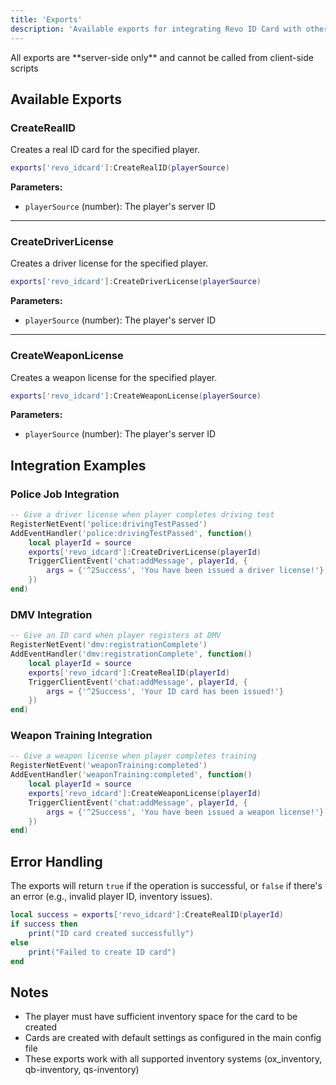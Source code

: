 ```yaml
---
title: 'Exports'
description: 'Available exports for integrating Revo ID Card with other resources.'
---
```


<Warning>
  All exports are **server-side only** and cannot be called from client-side scripts
</Warning>

## Available Exports

### CreateRealID
Creates a real ID card for the specified player.

```lua
exports['revo_idcard']:CreateRealID(playerSource)
```

**Parameters:**
- `playerSource` (number): The player's server ID

---

### CreateDriverLicense
Creates a driver license for the specified player.

```lua
exports['revo_idcard']:CreateDriverLicense(playerSource)
```

**Parameters:**
- `playerSource` (number): The player's server ID

---

### CreateWeaponLicense
Creates a weapon license for the specified player.

```lua
exports['revo_idcard']:CreateWeaponLicense(playerSource)
```

**Parameters:**
- `playerSource` (number): The player's server ID

## Integration Examples

### Police Job Integration
```lua
-- Give a driver license when player completes driving test
RegisterNetEvent('police:drivingTestPassed')
AddEventHandler('police:drivingTestPassed', function()
    local playerId = source
    exports['revo_idcard']:CreateDriverLicense(playerId)
    TriggerClientEvent('chat:addMessage', playerId, {
        args = {'^2Success', 'You have been issued a driver license!'}
    })
end)
```

### DMV Integration
```lua
-- Give an ID card when player registers at DMV
RegisterNetEvent('dmv:registrationComplete')
AddEventHandler('dmv:registrationComplete', function()
    local playerId = source
    exports['revo_idcard']:CreateRealID(playerId)
    TriggerClientEvent('chat:addMessage', playerId, {
        args = {'^2Success', 'Your ID card has been issued!'}
    })
end)
```

### Weapon Training Integration
```lua
-- Give a weapon license when player completes training
RegisterNetEvent('weaponTraining:completed')
AddEventHandler('weaponTraining:completed', function()
    local playerId = source
    exports['revo_idcard']:CreateWeaponLicense(playerId)
    TriggerClientEvent('chat:addMessage', playerId, {
        args = {'^2Success', 'You have been issued a weapon license!'}
    })
end)
```

## Error Handling

The exports will return `true` if the operation is successful, or `false` if there's an error (e.g., invalid player ID, inventory issues).

```lua
local success = exports['revo_idcard']:CreateRealID(playerId)
if success then
    print("ID card created successfully")
else
    print("Failed to create ID card")
end
```

## Notes
- The player must have sufficient inventory space for the card to be created
- Cards are created with default settings as configured in the main config file
- These exports work with all supported inventory systems (ox_inventory, qb-inventory, qs-inventory)
